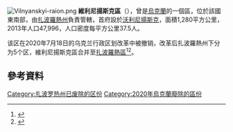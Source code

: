 [[Image:Vilnyanskyi-raion.png|thumb]]
'''維利尼揚斯克區'''（{{lang-uk|Вільнянський район}}），曾是[[烏克蘭|烏克蘭]]的一個區，位於該國東南部，由[[扎波羅熱州|扎波羅熱州]]負責管轄，首府設於[[沃利尼揚斯克|沃利尼揚斯克]]，面積1,280平方公里，2013年人口47,996，人口密度每平方公里37.5人。

该区在2020年7月18日的乌克兰行政区划改革中被撤销，改革后扎波羅熱州下分为5个区，維利尼揚斯克區合并至[[扎波羅熱區|扎波羅熱區]]<ref>{{Cite news|title=Про утворення та ліквідацію районів. Постанова Верховної Ради України № 807-ІХ.|url=http://www.golos.com.ua/article/333466|access-date=2020-10-03|date=2020-07-18|website=Голос України|language=uk}}</ref><ref name="2020_reform_maps">{{cite web |title=Нові райони: карти + склад |url=https://www.minregion.gov.ua/press/news/novi-rajony-karty-sklad/ |publisher=Міністерство розвитку громад та територій України |language=uk}}</ref>。

==參考資料==
{{Reflist}}

{{Coord|48|0|44|N|35|22|56|E|display=title}}
{{Zaporizhia-geo-stub}}

[[Category:扎波罗热州已废除的区份|Category:扎波罗热州已废除的区份]]
[[Category:2020年烏克蘭廢除的區份|Category:2020年烏克蘭廢除的區份]]